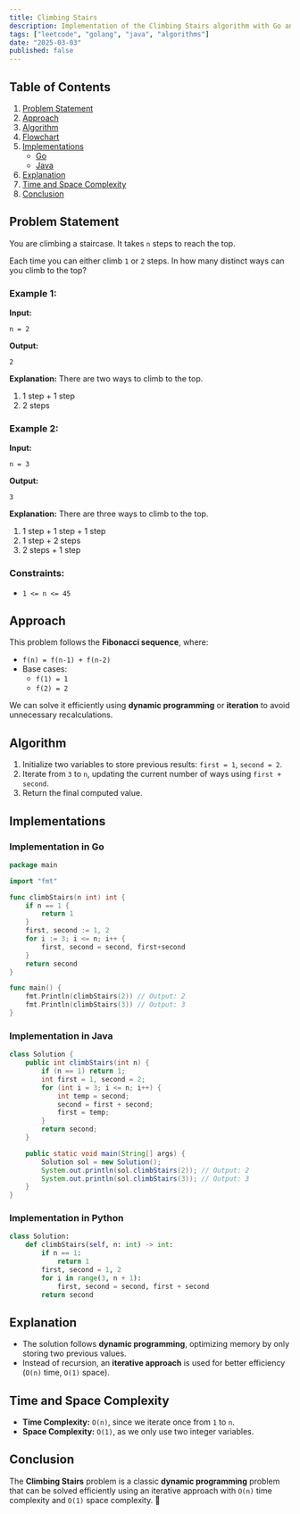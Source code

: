 ```yaml
---
title: Climbing Stairs
description: Implementation of the Climbing Stairs algorithm with Go and Java.
tags: ["leetcode", "golang", "java", "algorithms"]
date: "2025-03-03"
published: false
---
```


## Table of Contents

1. [Problem Statement](#problem-statement)
2. [Approach](#approach)
3. [Algorithm](#algorithm)
4. [Flowchart](#flowchart)
5. [Implementations](#implementations)
   - [Go](#implementation-in-go)
   - [Java](#implementation-in-java)
6. [Explanation](#explanation)
7. [Time and Space Complexity](#time-and-space-complexity)
8. [Conclusion](#conclusion)

## Problem Statement

You are climbing a staircase. It takes `n` steps to reach the top.

Each time you can either climb `1` or `2` steps. In how many distinct ways can you climb to the top?

### Example 1:

**Input:**
```
n = 2
```
**Output:**
```
2
```
**Explanation:** There are two ways to climb to the top.
1. 1 step + 1 step
2. 2 steps

### Example 2:

**Input:**
```
n = 3
```
**Output:**
```
3
```
**Explanation:** There are three ways to climb to the top.
1. 1 step + 1 step + 1 step
2. 1 step + 2 steps
3. 2 steps + 1 step

### Constraints:

- `1 <= n <= 45`

## Approach

This problem follows the **Fibonacci sequence**, where:

- `f(n) = f(n-1) + f(n-2)`
- Base cases:
  - `f(1) = 1`
  - `f(2) = 2`

We can solve it efficiently using **dynamic programming** or **iteration** to avoid unnecessary recalculations.

## Algorithm

1. Initialize two variables to store previous results: `first = 1`, `second = 2`.
2. Iterate from `3` to `n`, updating the current number of ways using `first + second`.
3. Return the final computed value.

## Implementations

### Implementation in Go

```go
package main

import "fmt"

func climbStairs(n int) int {
    if n == 1 {
        return 1
    }
    first, second := 1, 2
    for i := 3; i <= n; i++ {
        first, second = second, first+second
    }
    return second
}

func main() {
    fmt.Println(climbStairs(2)) // Output: 2
    fmt.Println(climbStairs(3)) // Output: 3
}
```

### Implementation in Java

```java
class Solution {
    public int climbStairs(int n) {
        if (n == 1) return 1;
        int first = 1, second = 2;
        for (int i = 3; i <= n; i++) {
            int temp = second;
            second = first + second;
            first = temp;
        }
        return second;
    }

    public static void main(String[] args) {
        Solution sol = new Solution();
        System.out.println(sol.climbStairs(2)); // Output: 2
        System.out.println(sol.climbStairs(3)); // Output: 3
    }
}
```

### Implementation in Python

```python
class Solution:
    def climbStairs(self, n: int) -> int:
        if n == 1:
            return 1
        first, second = 1, 2
        for i in range(3, n + 1):
            first, second = second, first + second
        return second
```


## Explanation

- The solution follows **dynamic programming**, optimizing memory by only storing two previous values.
- Instead of recursion, an **iterative approach** is used for better efficiency (`O(n)` time, `O(1)` space).

## Time and Space Complexity

- **Time Complexity:** `O(n)`, since we iterate once from `1` to `n`.
- **Space Complexity:** `O(1)`, as we only use two integer variables.

## Conclusion

The **Climbing Stairs** problem is a classic **dynamic programming** problem that can be solved efficiently using an iterative approach with `O(n)` time complexity and `O(1)` space complexity. 🚀

